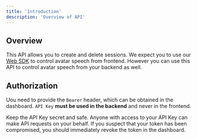 ```yaml
---
title: 'Introduction'
description: 'Overview of API'
---
```


## Overview

This API allows you to create and delete sessions.
We expect you to use our [Web SDK](/web-sdk) to control avatar speech from frontend.
However you can use this API to control avatar speech from your backend as well.

## Authorization

Uou need to provide the `Bearer` header, which can be obtained in the dashboard.
`API Key` **must be used in the backend** and never in the frontend.

<Warning>
  Keep the API Key secret and safe.
  Anyone with access to your API Key can make API requests on your behalf.
  If you suspect that your token has been compromised, you should immediately revoke the token in the dashboard.
</Warning>
